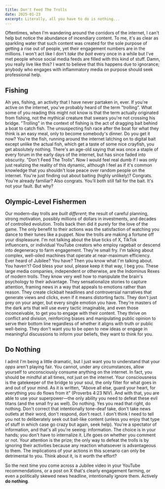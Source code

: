 ```yaml
---
title: Don't Feed The Trolls
date: 2025-01-23
excerpt: Literally, all you have to do is nothing...
---
```

Oftentimes, when I'm wandering around the corridors of the internet, I can't help but notice the abundance of incendiary content. To me, it's as clear as sparkling water that such content was created for the sole purpose of getting a rise out of people, yet their engagement numbers are in the millions. I won't act like I don't _take the bait_ every once in a while but I've met people whose social media feeds are filled with this kind of stuff. Damn, you really live like this? I want to believe that this happens due to ignorance; anybody who engages with inflammatory media on purpose should seek professional help.

## Fishing
Ah yes, fishing, an activity that I have never partaken in, ever. If you're active on the internet, you've probably heard of the term "trolling". What some of you reading this might not know is that the term actually originated from fishing, not the mythical creature that swears you're not crossing his bridge. "Trolling" in the context of fishing is the act of dragging bait behind a boat to catch fish. The unsuspecting fish race after the boat for what they think is an easy meal, only to become somebody's dinner. Do you get it now? You're the fish, running around the internet latching on to digital bait except unlike the actual fish, which get a taste of some nice crayfish, you get absolutely nothing. There's an age-old saying that was once a staple of every forum in the early days of the internet, but has since faded into obscurity. "Don't Feed The Trolls". Now I would feel real dumb if I was only just realizing the reality of this dynamic, although I feel as if it's common knowledge that you shouldn't lose peace over random people on the internet. You're just finding out about baiting (highly unlikely)? Congrats. You're already familiar? Also congrats. You'll both still fall for the bait. It's not your fault. But why? 

## Olympic-Level Fishermen
Our modern-day trolls are _built different_; the result of careful planning, strong motivation, possibly millions of dollars in investments, and decades of controlled evolution. Trolls back then did it purely for the love of the game. The only benefit to their actions was the satisfaction of watching you dance to their tunes like a puppet. Now the trolls are making a fortune off your displeasure. I'm not talking about the blue ticks of X, TikTok influencers, or individual YouTube creators who employ ragebait or descend into degeneracy to farm engagement. They're small fry. I'm talking about complex, well-oiled machines that operate at near-maximum efficiency. Ever heard of Jubilee? You have? Then you know what I'm talking about. You haven't? God bless your soul, please keep it that way, I beg you. These large media companies, independent or otherwise, are the Indominus Rexes of modern trolls. They know very well how to manipulate the brain's psychology to their advantage. They sensationalize stories to capture attention, framing news in a way that appeals to emotions rather than reason. They create clickbait headlines and controversial narratives that generate views and clicks, even if it means distorting facts. They don't just prey on your anger, but every single emotion you have. They're masters of the dark arts that will use every tactic imaginable, and even those inconceivable, to get you to engage with their content. They thrive on conflict and division, reinforcing biases and manipulating public opinion to serve their bottom line regardless of whether it aligns with truth or public well-being. They don't want you to be open to new ideas or engage in meaningful discussions to inform your beliefs, they want to think for you.

## Do Nothing
I admit I'm being a little dramatic, but I just want you to understand that your _opps_ aren't playing fair. You cannot, under any circumstances, allow yourself to unconsciously consume anything on the internet. In fact, you should be mindful at all times, not just on the internet. Your consciousness is the gatekeeper of the bridge to your soul, the only filter for what goes in and out of your mind. As it is written, "Above all else, guard your heart, for everything you do flows from it" (Proverbs 4:23 NIV). And with that, you are able to use your superpower—the only ability you need to defeat these evil titans (and the small fry as well). Do nothing. Yes you read that right, do nothing. Don't correct that intentionally tone-deaf take, don't take news outlets at their word, don't respond, don't react. I don't think I need to tell you not to deliberately seek out bait-like content (unless you enjoy that type of stuff in which case go crazy but again, seek help). You're a spectator of information, and that's all you're seeing: information. The choice is in your hands; you don't have to internalize it. Life goes on whether you comment or not. Your attention is the prize; the only way to defeat the trolls is by ignoring their activities because any reaction whatsoever is advantageous to them. The implications of your actions in this scenario can only be detrimental to you. Think about it, is it worth the effort?

So the next time you come across a Jubilee video in your YouTube recommendations, or a post on X that's clearly engagement farming, or even a politically skewed news headline, intentionally ignore them. Actively **do nothing**.
